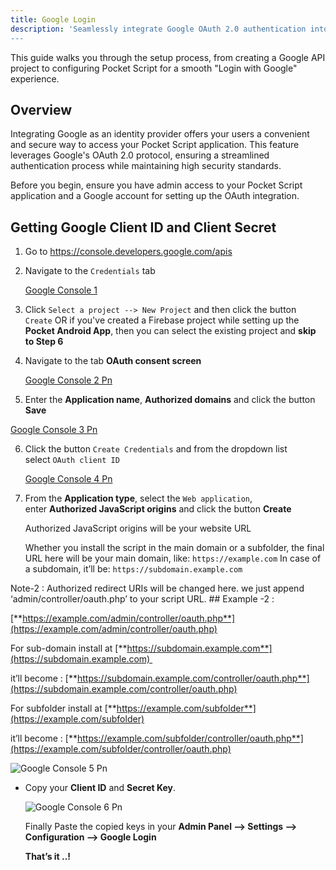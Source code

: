 ```yaml
---
title: Google Login
description: 'Seamlessly integrate Google OAuth 2.0 authentication into your Pocket Script application, allowing users to log in with their Google accounts.
---
```


This guide walks you through the setup process, from creating a Google API project to configuring Pocket Script for a smooth "Login with Google" experience.

## Overview

Integrating Google as an identity provider offers your users a convenient and secure way to access your Pocket Script application. This feature leverages Google's OAuth 2.0 protocol, ensuring a streamlined authentication process while maintaining high security standards.

<Note>
Before you begin, ensure you have admin access to your Pocket Script application and a Google account for setting up the OAuth integration.
</Note>

## Getting Google Client ID and Client Secret

  1. Go to  https://console.developers.google.com/apis
  2. Navigate to the `Credentials` tab

      [Google Console 1](/images/web/google/google_console_1.png)

  3. Click `Select a project --> New Project` and then click the button `Create` OR if you've created a Firebase project while setting up the **Pocket Android App**, then you can select the existing project and **skip to Step 6**

  4. Navigate to the tab **OAuth consent screen**

      [Google Console 2 Pn](/images/web/google/google_console_2.png)

  5. Enter the **Application name**, **Authorized domains** and click the button **Save**

  [Google Console 3 Pn](/images/web/google/google_console_3.png)

  6. Click the button `Create Credentials` and from the dropdown list select `OAuth client ID`

      [Google Console 4 Pn](/images/web/google/google_console_4.png)

  7. From the **Application type**, select the `Web application`, enter **Authorized JavaScript origins** and click the button **Create**

      <Warning>
        Authorized JavaScript origins will be your website URL
      </Warning>

      Whether you install the script in the main domain or a subfolder, the final URL here will be your main domain, like: `https://example.com`
      In case of a subdomain, it’ll be: `https://subdomain.example.com`

  <Warning>
    Note-2 : Authorized redirect URIs will be changed here. we just append ‘admin/controller/oauth.php’ to your script URL.
  </Warning>
  ## Example -2 :

  [**https://example.com/admin/controller/oauth.php**](https://example.com/admin/controller/oauth.php)

  For sub-domain install at [**https://subdomain.example.com**](https://subdomain.example.com) 

  it’ll become : [**https://subdomain.example.com/controller/oauth.php**](https://subdomain.example.com/controller/oauth.php)

  For subfolder install at [**https://example.com/subfolder**](https://example.com/subfolder)

  it’ll become : [**https://example.com/subfolder/controller/oauth.php**](https://example.com/subfolder/controller/oauth.php)

![Google Console 5 Pn](/images/google_console_5.png)

- Copy your **Client ID** and **Secret Key**.

  ![Google Console 6 Pn](/images/google_console_6.png)

  Finally Paste the copied keys in your **Admin Panel —\> Settings —\> Configuration —\> Google Login**

  **​That’s it ..\!**
